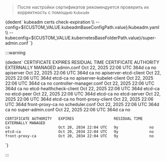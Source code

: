 

> После настройки сертификатов рекомендуется проверить их корректность с помощью `Kubeadm`

<CodeBlock language="bash">
  {dedent`
    kubeadm certs check-expiration \\
      --config=${CUSTOM_VALUE.kubeadmBaseConfigPath.value}/kubeadm.yaml \\
      --kubeconfig=${CUSTOM_VALUE.kubernetesBaseFolderPath.value}/super-admin.conf
  `}
</CodeBlock>

:::warning

<CodeBlock language="bash">
  {dedent`
    CERTIFICATE                EXPIRES                  RESIDUAL TIME   CERTIFICATE AUTHORITY   EXTERNALLY MANAGED
    admin.conf                 Oct 22, 2025 22:06 UTC   364d            ca                      no
    apiserver                  Oct 22, 2025 22:06 UTC   364d            ca                      no
    apiserver-etcd-client      Oct 22, 2025 22:06 UTC   364d            etcd-ca                 no
    apiserver-kubelet-client   Oct 22, 2025 22:06 UTC   364d            ca                      no
    controller-manager.conf    Oct 22, 2025 22:06 UTC   364d            ca                      no
    etcd-healthcheck-client    Oct 22, 2025 22:06 UTC   364d            etcd-ca                 no
    etcd-peer                  Oct 22, 2025 22:06 UTC   364d            etcd-ca                 no
    etcd-server                Oct 22, 2025 22:06 UTC   364d            etcd-ca                 no
    front-proxy-client         Oct 22, 2025 22:06 UTC   364d            front-proxy-ca          no
    scheduler.conf             Oct 22, 2025 22:06 UTC   364d            ca                      no
    super-admin.conf           Oct 22, 2025 22:06 UTC   364d            ca                      no

    CERTIFICATE AUTHORITY   EXPIRES                  RESIDUAL TIME   EXTERNALLY MANAGED
    ca                      Oct 20, 2034 22:04 UTC   9y              no
    etcd-ca                 Oct 20, 2034 22:04 UTC   9y              no
    front-proxy-ca          Oct 20, 2034 22:04 UTC   9y              no
  `}
</CodeBlock>

:::
